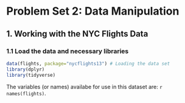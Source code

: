# Problem Set 2: Data Manipulation 


## 1. Working with the NYC Flights Data

### 1.1 Load the data and necessary libraries 
```r
data(flights, package="nycflights13") # Loading the data set 
library(dplyr) 
library(tidyverse) 
```

The variables (or names) availabe for use in this dataset are: `r names(flights)`.

